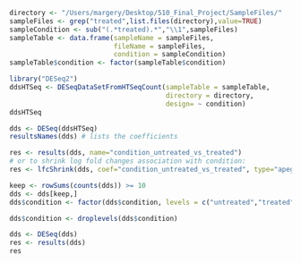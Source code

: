 ```r
directory <- "/Users/margery/Desktop/510_Final_Project/SampleFiles/"
sampleFiles <- grep("treated",list.files(directory),value=TRUE)
sampleCondition <- sub("(.*treated).*","\\1",sampleFiles)
sampleTable <- data.frame(sampleName = sampleFiles,
                          fileName = sampleFiles,
                          condition = sampleCondition)
sampleTable$condition <- factor(sampleTable$condition)
```

```r
library("DESeq2")
ddsHTSeq <- DESeqDataSetFromHTSeqCount(sampleTable = sampleTable,
                                       directory = directory,
                                       design= ~ condition)
ddsHTSeq
```

```r
dds <- DESeq(ddsHTSeq)
resultsNames(dds) # lists the coefficients

```
```r
res <- results(dds, name="condition_untreated_vs_treated")
# or to shrink log fold changes association with condition:
res <- lfcShrink(dds, coef="condition_untreated_vs_treated", type="apeglm")
```
```r
keep <- rowSums(counts(dds)) >= 10
dds <- dds[keep,]
dds$condition <- factor(dds$condition, levels = c("untreated","treated"))

```

```r
dds$condition <- droplevels(dds$condition)
```

```r
dds <- DESeq(dds)
res <- results(dds)
res
```

